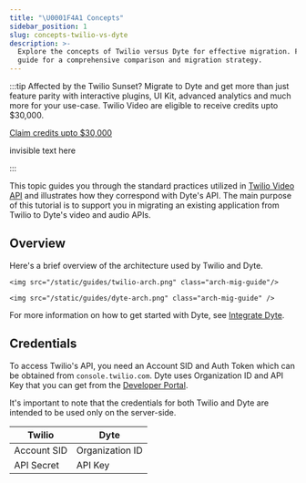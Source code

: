 ```yaml
---
title: "\U0001F4A1 Concepts"
sidebar_position: 1
slug: concepts-twilio-vs-dyte
description: >-
  Explore the concepts of Twilio versus Dyte for effective migration. Follow our
  guide for a comprehensive comparison and migration strategy.
---
```


:::tip
Affected by the Twilio Sunset? Migrate to Dyte and get more than just feature parity with interactive plugins, UI Kit, advanced analytics and much more for your use-case. Twilio Video are eligible to receive credits upto $30,000.

<div class="cta_wrapper"> <a href="https://dyte.io/twilio-video-competitor?docs=true" class="cta_button"> Claim credits upto $30,000 </a>
 </div>
 <p class="is_invisible">invisible text here</p>
:::

This topic guides you through the standard practices utilized in [Twilio Video API](https://www.twilio.com/docs/video) and illustrates how they correspond with Dyte's API. The main purpose of this tutorial is to support you in migrating an existing application from Twilio to Dyte's video and audio APIs.

## Overview

Here's a brief overview of the architecture used by Twilio and Dyte.

<Tabs>
  <TabItem value="Twilio" label="Twilio Basic Flow">
    
    <img src="/static/guides/twilio-arch.png" class="arch-mig-guide"/>
    
  </TabItem>
   <TabItem value="Dyte" label="Dyte Basic Flow">
    
    <img src="/static/guides/dyte-arch.png" class="arch-mig-guide" />

  </TabItem>
</Tabs>

For more information on how to get started with Dyte, see [Integrate Dyte](/getting-started#integrate-dyte).

## Credentials

To access Twilio's API, you need an Account SID and Auth Token which can be obtained from `console.twilio.com`. Dyte uses Organization ID and API Key that you can get from the [Developer Portal](https://dev.dyte.io).

It's important to note that the credentials for both Twilio and Dyte are intended to be used only on the server-side.

| **Twilio**  | **Dyte**        |
| ----------- | --------------- |
| Account SID | Organization ID |
| API Secret  | API Key         |

<head>
  <title>💡 Concepts Guide</title>
</head>
